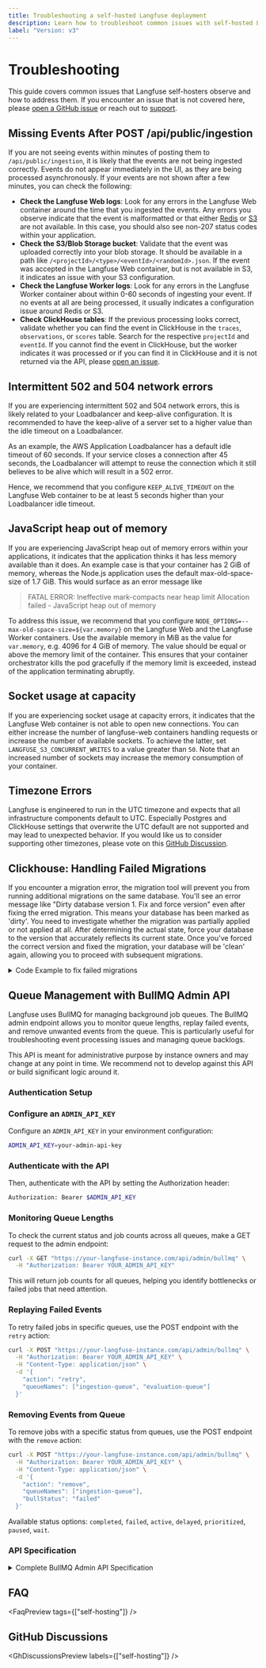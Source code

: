 ```yaml
---
title: Troubleshooting a self-hosted Langfuse deployment
description: Learn how to troubleshoot common issues with self-hosted Langfuse.
label: "Version: v3"
---
```


# Troubleshooting

This guide covers common issues that Langfuse self-hosters observe and how to address them. If you encounter an issue that is not covered here, please [open a GitHub issue](https://github.com/langfuse/langfuse/issues) or reach out to [support](/support).

## Missing Events After POST /api/public/ingestion

If you are not seeing events within minutes of posting them to `/api/public/ingestion`, it is likely that the events are not being ingested correctly.
Events do not appear immediately in the UI, as they are being processed asynchronously.
If your events are not shown after a few minutes, you can check the following:

- **Check the Langfuse Web logs**: Look for any errors in the Langfuse Web container around the time that you ingested the events.
  Any errors you observe indicate that the event is malformatted or that either [Redis](/self-hosting/infrastructure/cache) or [S3](/self-hosting/infrastructure/blobstorage) are not available.
  In this case, you should also see non-207 status codes within your application.
- **Check the S3/Blob Storage bucket**: Validate that the event was uploaded correctly into your blob storage.
  It should be available in a path like `/<projectId>/<type>/<eventId>/<randomId>.json`.
  If the event was accepted in the Langfuse Web container, but is not available in S3, it indicates an issue with your S3 configuration.
- **Check the Langfuse Worker logs**: Look for any errors in the Langfuse Worker container about within 0-60 seconds of ingesting your event.
  If no events at all are being processed, it usually indicates a configuration issue around Redis or S3.
- **Check ClickHouse tables**: If the previous processing looks correct, validate whether you can find the event in ClickHouse in the `traces`, `observations`, or `scores` table.
  Search for the respective `projectId` and `eventId`.
  If you cannot find the event in ClickHouse, but the worker indicates it was processed or if you can find it in ClickHouse and it is not returned via the API, please [open an issue](https://github.com/langfuse/langfuse/issues).

## Intermittent 502 and 504 network errors

If you are experiencing intermittent 502 and 504 network errors, this is likely related to your Loadbalancer and keep-alive configuration.
It is recommended to have the keep-alive of a server set to a higher value than the idle timeout on a Loadbalancer.

As an example, the AWS Application Loadbalancer has a default idle timeout of 60 seconds.
If your service closes a connection after 45 seconds, the Loadbalancer will attempt to reuse the connection which it still believes to be alive which will result in a 502 error.

Hence, we recommend that you configure `KEEP_ALIVE_TIMEOUT` on the Langfuse Web container to be at least 5 seconds higher than your Loadbalancer idle timeout.

## JavaScript heap out of memory

If you are experiencing JavaScript heap out of memory errors within your applications, it indicates that the application thinks it has less memory available than it does.
An example case is that your container has 2 GiB of memory, whereas the Node.js application uses the default max-old-space-size of 1.7 GiB.
This would surface as an error message like

> FATAL ERROR: Ineffective mark-compacts near heap limit Allocation failed - JavaScript heap out of memory

To address this issue, we recommend that you configure `NODE_OPTIONS=--max-old-space-size=${var.memory}` on the Langfuse Web and the Langfuse Worker containers.
Use the available memory in MiB as the value for `var.memory`, e.g. 4096 for 4 GiB of memory.
The value should be equal or above the memory limit of the container.
This ensures that your container orchestrator kills the pod gracefully if the memory limit is exceeded, instead of the application terminating abruptly.

## Socket usage at capacity

If you are experiencing socket usage at capacity errors, it indicates that the Langfuse Web container is not able to open new connections.
You can either increase the number of langfuse-web containers handling requests or increase the number of available sockets.
To achieve the latter, set `LANGFUSE_S3_CONCURRENT_WRITES` to a value greater than `50`.
Note that an increased number of sockets may increase the memory consumption of your container.

## Timezone Errors

Langfuse is engineered to run in the UTC timezone and expects that all infrastructure components default to UTC.
Especially Postgres and ClickHouse settings that overwrite the UTC default are not supported and may lead to unexpected behavior.
If you would like us to consider supporting other timezones, please vote on this [GitHub Discussion](https://github.com/orgs/langfuse/discussions/5046).

## Clickhouse: Handling Failed Migrations

If you encounter a migration error, the migration tool will prevent you from running additional migrations on the same database. You'll see an error message like "Dirty database version 1. Fix and force version" even after fixing the erred migration. This means your database has been marked as 'dirty'. You need to investigate whether the migration was partially applied or not applied at all. After determining the actual state, force your database to the version that accurately reflects its current state. Once you've forced the correct version and fixed the migration, your database will be 'clean' again, allowing you to proceed with subsequent migrations.

<details>
<summary>Code Example to fix failed migrations</summary>

Let's assume your migration 16 failed. You have corrected the failed migration. If you try to migrate again, migrate will STILL refuse:

```bash
error: Dirty database version 16. Fix and force version.
```

You will have to force your database to the last successful version, which is 15. Make sure to replace the database credentials with your own.
Before running the command below, make sure you have golang-migrate installed. If you do not, please follow the guide linked in our [contributing guide](https://github.com/langfuse/langfuse/blob/main/CONTRIBUTING.md#development-setup). Then, navigate to the root of your Langfuse project folder in your terminal. Then run the following command:

```bash
migrate -path migrations/ -database clickhouse://test:test@localhost:8123/dummy force 15
```

If you migrate again, the output will now be:

```bash
16/u migration_name (12.718637ms)
```

</details>

## Queue Management with BullMQ Admin API

Langfuse uses BullMQ for managing background job queues. The BullMQ admin endpoint allows you to monitor queue lengths, replay failed events, and remove unwanted events from the queue. This is particularly useful for troubleshooting event processing issues and managing queue backlogs.

<Callout type="warning">
  This API is meant for administrative purpose by instance owners and may change at any point in time.
  We recommend not to develop against this API or build significant logic around it.
</Callout>

### Authentication Setup

<Steps>

  ### Configure an `ADMIN_API_KEY`

  Configure an `ADMIN_API_KEY` in your environment configuration:

  ```bash filename="Environment"
  ADMIN_API_KEY=your-admin-api-key
  ```

  ### Authenticate with the API

  Then, authenticate with the API by setting the Authorization header:

  ```bash
  Authorization: Bearer $ADMIN_API_KEY
  ```
</Steps>

### Monitoring Queue Lengths

To check the current status and job counts across all queues, make a GET request to the admin endpoint:

```bash
curl -X GET "https://your-langfuse-instance.com/api/admin/bullmq" \
  -H "Authorization: Bearer YOUR_ADMIN_API_KEY"
```

This will return job counts for all queues, helping you identify bottlenecks or failed jobs that need attention.

### Replaying Failed Events

To retry failed jobs in specific queues, use the POST endpoint with the `retry` action:

```bash
curl -X POST "https://your-langfuse-instance.com/api/admin/bullmq" \
  -H "Authorization: Bearer YOUR_ADMIN_API_KEY" \
  -H "Content-Type: application/json" \
  -d '{
    "action": "retry",
    "queueNames": ["ingestion-queue", "evaluation-queue"]
  }'
```

### Removing Events from Queue

To remove jobs with a specific status from queues, use the POST endpoint with the `remove` action:

```bash
curl -X POST "https://your-langfuse-instance.com/api/admin/bullmq" \
  -H "Authorization: Bearer YOUR_ADMIN_API_KEY" \
  -H "Content-Type: application/json" \
  -d '{
    "action": "remove",
    "queueNames": ["ingestion-queue"],
    "bullStatus": "failed"
  }'
```

Available status options: `completed`, `failed`, `active`, `delayed`, `prioritized`, `paused`, `wait`.

### API Specification

<details>
  <summary>Complete BullMQ Admin API Specification</summary>

  ```yaml
  openapi: 3.0.1
  info:
    title: Langfuse Admin BullMQ API
    description: API for managing BullMQ jobs in Langfuse
    version: '1.0.0'
  paths:
    /api/admin/bullmq:
      get:
        summary: Get job counts for all queues
        operationId: bullmq_getCounts
        tags:
          - BullMQ
        responses:
          '200':
            description: Job counts for all queues
            content:
              application/json:
                schema:
                  type: array
                  items:
                    type: object
                    properties:
                      queueName:
                        type: string
                      jobCount:
                        type: object
                        additionalProperties:
                          type: number
      post:
        summary: Manage BullMQ jobs
        operationId: bullmq_manageJobs
        tags:
          - BullMQ
        requestBody:
          required: true
          content:
            application/json:
              schema:
                oneOf:
                  - type: object
                    required:
                      - action
                      - queueNames
                    properties:
                      action:
                        type: string
                        enum: [retry]
                      queueNames:
                        type: array
                        items:
                          type: string
                  - type: object
                    required:
                      - action
                      - queueNames
                      - bullStatus
                    properties:
                      action:
                        type: string
                        enum: [remove]
                      queueNames:
                        type: array
                        items:
                          type: string
                      bullStatus:
                        type: string
                        enum: [completed, failed, active, delayed, prioritized, paused, wait]
        responses:
          '200':
            description: Jobs successfully managed
            content:
              application/json:
                schema:
                  type: object
                  properties:
                    message:
                      type: string
  ```

</details>


## FAQ


<FaqPreview tags={["self-hosting"]} />

## GitHub Discussions


<GhDiscussionsPreview labels={["self-hosting"]} />
